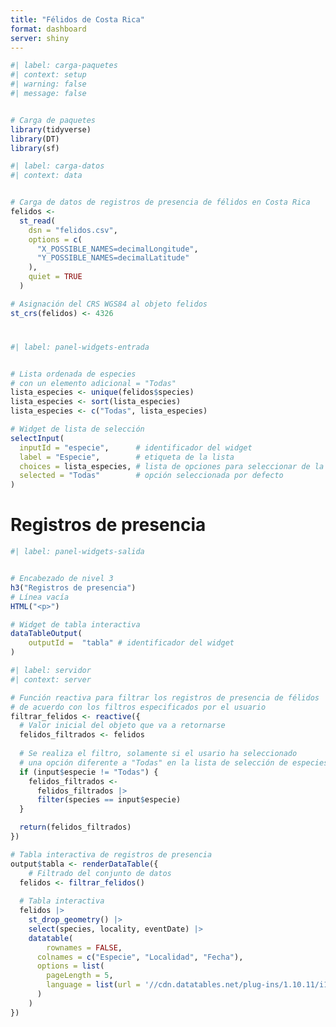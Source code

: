 ```yaml
---
title: "Félidos de Costa Rica"
format: dashboard
server: shiny
---
```


```r
#| label: carga-paquetes
#| context: setup
#| warning: false
#| message: false


# Carga de paquetes
library(tidyverse)
library(DT)
library(sf)
```

```r
#| label: carga-datos
#| context: data


# Carga de datos de registros de presencia de félidos en Costa Rica
felidos <-
  st_read(
    dsn = "felidos.csv",
    options = c(
      "X_POSSIBLE_NAMES=decimalLongitude",
      "Y_POSSIBLE_NAMES=decimalLatitude"
    ),
    quiet = TRUE
  )

# Asignación del CRS WGS84 al objeto felidos
st_crs(felidos) <- 4326
```

# {.sidebar}

```r
#| label: panel-widgets-entrada


# Lista ordenada de especies
# con un elemento adicional = "Todas"
lista_especies <- unique(felidos$species)
lista_especies <- sort(lista_especies)
lista_especies <- c("Todas", lista_especies)

# Widget de lista de selección
selectInput(
  inputId = "especie",      # identificador del widget
  label = "Especie",        # etiqueta de la lista
  choices = lista_especies, # lista de opciones para seleccionar de la lista
  selected = "Todas"        # opción seleccionada por defecto
)
```

# Registros de presencia

```r
#| label: panel-widgets-salida


# Encabezado de nivel 3
h3("Registros de presencia")
# Línea vacía
HTML("<p>")

# Widget de tabla interactiva
dataTableOutput(
	outputId =  "tabla" # identificador del widget
)
```


```r
#| label: servidor
#| context: server

# Función reactiva para filtrar los registros de presencia de félidos
# de acuerdo con los filtros especificados por el usuario
filtrar_felidos <- reactive({
  # Valor inicial del objeto que va a retornarse
  felidos_filtrados <- felidos
  
  # Se realiza el filtro, solamente si el usario ha seleccionado 
  # una opción diferente a "Todas" en la lista de selección de especies
  if (input$especie != "Todas") {
    felidos_filtrados <-
      felidos_filtrados |>
      filter(species == input$especie)
  }

  return(felidos_filtrados)
}) 

# Tabla interactiva de registros de presencia
output$tabla <- renderDataTable({
	# Filtrado del conjunto de datos
  felidos <- filtrar_felidos()
  
  # Tabla interactiva
  felidos |>
    st_drop_geometry() |>
    select(species, locality, eventDate) |>
    datatable(
    	rownames = FALSE,
      colnames = c("Especie", "Localidad", "Fecha"),
      options = list(
      	pageLength = 5,
        language = list(url = '//cdn.datatables.net/plug-ins/1.10.11/i18n/Spanish.json')
      )
    )
})
```